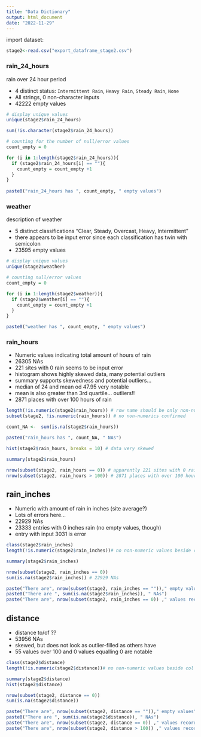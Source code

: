 ```yaml
---
title: "Data Dictionary"
output: html_document
date: "2022-11-29"
---
```


import dataset: 
```r
stage2<-read.csv("export_dataframe_stage2.csv")
```

### rain_24_hours
rain over 24 hour period

- 4 distinct status: `Intermittent Rain`, `Heavy Rain`, `Steady Rain`, `None`
- All strings, 0 non-character inputs
- 42222 empty values 

```r
# display unique values
unique(stage2$rain_24_hours)

sum(!is.character(stage2$rain_24_hours))

# counting for the number of null/error values
count_empty = 0

for (i in 1:length(stage2$rain_24_hours)){
  if (stage2$rain_24_hours[i] == ""){
    count_empty = count_empty +1
  }
}
  
paste0("rain_24_hours has ", count_empty, " empty values") 
```

### weather
description of weather

- 5 distinct classifications "Clear, Steady, Overcast, Heavy, Intermittent"
- there appears to be input error since each classification has twin with semicolon
- 23595 empty values


```r
# display unique values
unique(stage2$weather)

# counting null/error values
count_empty = 0

for (i in 1:length(stage2$weather)){
  if (stage2$weather[i] == ""){
    count_empty = count_empty +1
  }
}

paste0("weather has ", count_empty, " empty values") 
```

### rain_hours

- Numeric values indicating total amount of hours of rain
- 26305 NAs
- 221 sites with 0 rain seems to be input error
- histogram shows highly skewed data, many potential outliers 
- summary supports skewedness and potential outliers...
- median of 24 and mean od 47.95 very notable
- mean is also greater than 3rd quartile... outliers!!
- 2871 places with over 100 hours of rain

```r
length(!is.numeric(stage2$rain_hours)) # row name should be only non-numeric
subset(stage2, !is.numeric(rain_hours)) # no non-numerics confirmed

count_NA <-  sum(is.na(stage2$rain_hours))

paste0("rain_hours has ", count_NA, " NAs")

hist(stage2$rain_hours, breaks = 10) # data very skewed

summary(stage2$rain_hours) 

nrow(subset(stage2, rain_hours == 0)) # apparently 221 sites with 0 rain
nrow(subset(stage2, rain_hours > 100)) # 2871 places with over 100 hours of rain
```

## rain_inches

- Numeric with amount of rain in inches (site average?)
- Lots of errors here... 
- 22929 NAs
- 23333 entries with 0 inches rain (no empty values, though)
- entry with input 3031 is error

```r
class(stage2$rain_inches)
length(!is.numeric(stage2$rain_inches))# no non-numeric values beside col name

summary(stage2$rain_inches)

nrow(subset(stage2, rain_inches == 0)) 
sum(is.na(stage2$rain_inches)) # 22929 NAs

paste("There are", nrow(subset(stage2, rain_inches == ""))," empty values")
paste0("There are ", sum(is.na(stage2$rain_inches)), " NAs")
paste("There are", nrow(subset(stage2, rain_inches == 0)) ," values recorded as 0.  This must be input error.")
```

## distance

- distance to/of ??
- 53956 NAs
- skewed, but does not look as outlier-filled as others have
- 55 values over 100 and 0 values equalling 0 are notable

```r
class(stage2$distance)
length(!is.numeric(stage2$distance))# no non-numeric values beside col name

summary(stage2$distance)
hist(stage2$distance)

nrow(subset(stage2, distance == 0)) 
sum(is.na(stage2$distance)) 

paste("There are", nrow(subset(stage2, distance == ""))," empty values")
paste0("There are ", sum(is.na(stage2$distance)), " NAs")
paste("There are", nrow(subset(stage2, distance == 0)) ," values recorded as 0")
paste("There are", nrow(subset(stage2, distance > 100)) ," values recorded over 100")
```